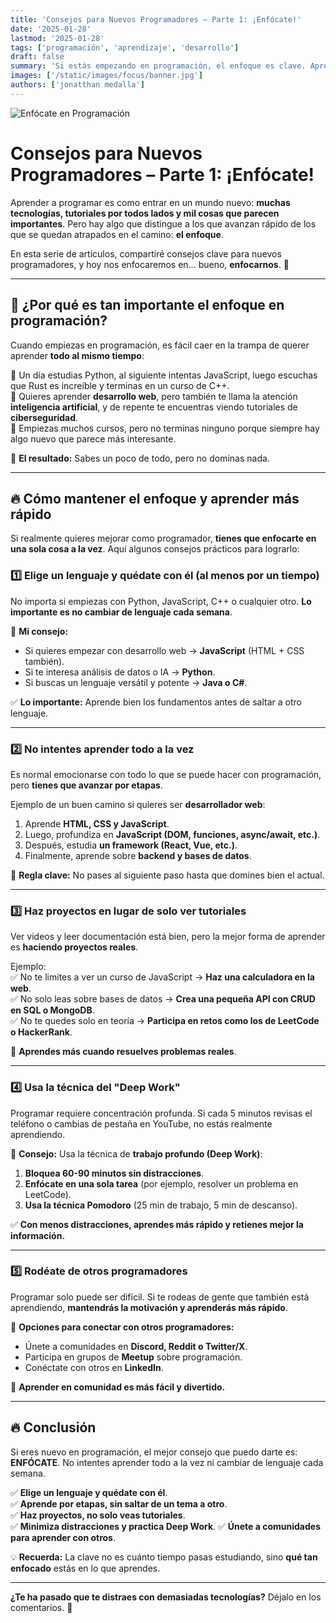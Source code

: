 ```yaml
---
title: 'Consejos para Nuevos Programadores – Parte 1: ¡Enfócate!'
date: '2025-01-28'
lastmod: '2025-01-28'
tags: ['programación', 'aprendizaje', 'desarrollo']
draft: false
summary: 'Si estás empezando en programación, el enfoque es clave. Aprende por qué evitar la dispersión te hará avanzar más rápido y cómo mantener la concentración en tu camino como programador.'
images: ['/static/images/focus/banner.jpg']
authors: ['jonatthan medalla']
---
```


![Enfócate en Programación](/static/images/focus/banner.jpg)

# Consejos para Nuevos Programadores – Parte 1: ¡Enfócate!

Aprender a programar es como entrar en un mundo nuevo: **muchas tecnologías, tutoriales por todos lados y mil cosas que parecen importantes**. Pero hay algo que distingue a los que avanzan rápido de los que se quedan atrapados en el camino: **el enfoque**.

En esta serie de artículos, compartiré consejos clave para nuevos programadores, y hoy nos enfocaremos en… bueno, **enfocarnos**. 🚀

---

## 🎯 ¿Por qué es tan importante el enfoque en programación?

Cuando empiezas en programación, es fácil caer en la trampa de querer aprender **todo al mismo tiempo**:

🔹 Un día estudias Python, al siguiente intentas JavaScript, luego escuchas que Rust es increíble y terminas en un curso de C++.  
🔹 Quieres aprender **desarrollo web**, pero también te llama la atención **inteligencia artificial**, y de repente te encuentras viendo tutoriales de **ciberseguridad**.  
🔹 Empiezas muchos cursos, pero no terminas ninguno porque siempre hay algo nuevo que parece más interesante.

📌 **El resultado:** Sabes un poco de todo, pero no dominas nada.

---

## 🔥 Cómo mantener el enfoque y aprender más rápido

Si realmente quieres mejorar como programador, **tienes que enfocarte en una sola cosa a la vez**. Aquí algunos consejos prácticos para lograrlo:

### 1️⃣ **Elige un lenguaje y quédate con él (al menos por un tiempo)**

No importa si empiezas con Python, JavaScript, C++ o cualquier otro. **Lo importante es no cambiar de lenguaje cada semana**.

📌 **Mi consejo:**

- Si quieres empezar con desarrollo web → **JavaScript** (HTML + CSS también).
- Si te interesa análisis de datos o IA → **Python**.
- Si buscas un lenguaje versátil y potente → **Java o C#**.

✅ **Lo importante:** Aprende bien los fundamentos antes de saltar a otro lenguaje.

---

### 2️⃣ **No intentes aprender todo a la vez**

Es normal emocionarse con todo lo que se puede hacer con programación, pero **tienes que avanzar por etapas**.

Ejemplo de un buen camino si quieres ser **desarrollador web**:

1. Aprende **HTML, CSS y JavaScript**.
2. Luego, profundiza en **JavaScript (DOM, funciones, async/await, etc.)**.
3. Después, estudia **un framework (React, Vue, etc.)**.
4. Finalmente, aprende sobre **backend y bases de datos**.

📌 **Regla clave:** No pases al siguiente paso hasta que domines bien el actual.

---

### 3️⃣ **Haz proyectos en lugar de solo ver tutoriales**

Ver videos y leer documentación está bien, pero la mejor forma de aprender es **haciendo proyectos reales**.

Ejemplo:  
✅ No te limites a ver un curso de JavaScript → **Haz una calculadora en la web**.  
✅ No solo leas sobre bases de datos → **Crea una pequeña API con CRUD en SQL o MongoDB**.  
✅ No te quedes solo en teoría → **Participa en retos como los de LeetCode o HackerRank**.

🚀 **Aprendes más cuando resuelves problemas reales**.

---

### 4️⃣ **Usa la técnica del "Deep Work"**

Programar requiere concentración profunda. Si cada 5 minutos revisas el teléfono o cambias de pestaña en YouTube, no estás realmente aprendiendo.

📌 **Consejo:** Usa la técnica de **trabajo profundo (Deep Work)**:

1. **Bloquea 60-90 minutos sin distracciones**.
2. **Enfócate en una sola tarea** (por ejemplo, resolver un problema en LeetCode).
3. **Usa la técnica Pomodoro** (25 min de trabajo, 5 min de descanso).

✅ **Con menos distracciones, aprendes más rápido y retienes mejor la información.**

---

### 5️⃣ **Rodéate de otros programadores**

Programar solo puede ser difícil. Si te rodeas de gente que también está aprendiendo, **mantendrás la motivación y aprenderás más rápido**.

📌 **Opciones para conectar con otros programadores:**

- Únete a comunidades en **Discord, Reddit o Twitter/X**.
- Participa en grupos de **Meetup** sobre programación.
- Conéctate con otros en **LinkedIn**.

🚀 **Aprender en comunidad es más fácil y divertido.**

---

## 🔥 Conclusión

Si eres nuevo en programación, el mejor consejo que puedo darte es: **ENFÓCATE**. No intentes aprender todo a la vez ni cambiar de lenguaje cada semana.

✅ **Elige un lenguaje y quédate con él**.  
✅ **Aprende por etapas, sin saltar de un tema a otro**.  
✅ **Haz proyectos, no solo veas tutoriales**.  
✅ **Minimiza distracciones y practica Deep Work**.
✅ **Únete a comunidades para aprender con otros**.

💡 **Recuerda:** La clave no es cuánto tiempo pasas estudiando, sino **qué tan enfocado** estás en lo que aprendes.

---

**¿Te ha pasado que te distraes con demasiadas tecnologías?** Déjalo en los comentarios. 🚀
